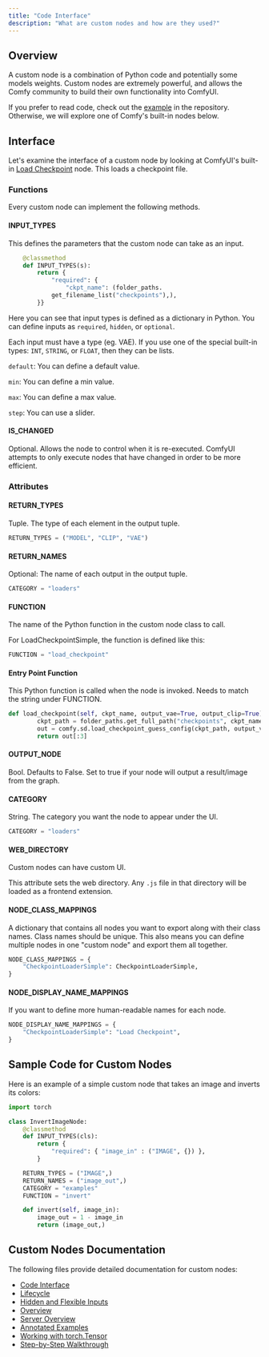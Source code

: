 ```yaml
---
title: "Code Interface"
description: "What are custom nodes and how are they used?"
---
```


## Overview

A custom node is a combination of Python code and potentially some models weights. Custom nodes are extremely powerful, and allows the Comfy community to build their own functionality into ComfyUI.

If you prefer to read code, check out the [example](https://github.com/comfyanonymous/ComfyUI/blob/master/custom_nodes/example_node.py.example) in the repository. Otherwise, we will explore one of Comfy's built-in nodes below.

## Interface

Let's examine the interface of a custom node by looking at ComfyUI's built-in [Load Checkpoint](https://github.com/comfyanonymous/ComfyUI/blob/master/nodes.py#L529C7-L529C29) node. This loads a checkpoint file.

### Functions

Every custom node can implement the following methods.

#### INPUT_TYPES

This defines the parameters that the custom node can take as an input.

```python
    @classmethod
    def INPUT_TYPES(s):
        return {
            "required": {
                "ckpt_name": (folder_paths.
            get_filename_list("checkpoints"),),
        }}
```

Here you can see that input types is defined as a dictionary in Python. You can define inputs as `required`, `hidden`, or `optional`.

Each input must have a type (eg. VAE). If you use one of the special built-in types: `INT`, `STRING`, or `FLOAT`, then they can be lists.

<Accordion title="Optional Fields">

`default`: You can define a default value.

`min`: You can define a min value.

`max`: You can define a max value.

`step`: You can use a slider.

</Accordion>

#### IS_CHANGED

Optional. Allows the node to control when it is re-executed. ComfyUI attempts to only execute nodes that have changed in order to be more efficient.

### Attributes

#### RETURN_TYPES

Tuple. The type of each element in the output tuple.

```python
RETURN_TYPES = ("MODEL", "CLIP", "VAE")
```

#### RETURN_NAMES

Optional: The name of each output in the output tuple.

```python
CATEGORY = "loaders"
```

#### FUNCTION

The name of the Python function in the custom node class to call.

For LoadCheckpointSimple, the function is defined like this:

```python
FUNCTION = "load_checkpoint"
```

#### Entry Point Function

This Python function is called when the node is invoked. Needs to match the string under FUNCTION.

```python
def load_checkpoint(self, ckpt_name, output_vae=True, output_clip=True):
        ckpt_path = folder_paths.get_full_path("checkpoints", ckpt_name)
        out = comfy.sd.load_checkpoint_guess_config(ckpt_path, output_vae=True, output_clip=True, embedding_directory=folder_paths.get_folder_paths("embeddings"))
        return out[:3]
```

#### OUTPUT_NODE

Bool. Defaults to False. Set to true if your node will output a result/image from the graph.

#### CATEGORY

String. The category you want the node to appear under the UI.

```python
CATEGORY = "loaders"
```

#### WEB_DIRECTORY

Custom nodes can have custom UI.

This attribute sets the web directory. Any `.js` file in that directory will be loaded as a frontend extension.

#### NODE_CLASS_MAPPINGS

A dictionary that contains all nodes you want to export along with their class names. Class names should be unique. This also means you can define multiple nodes in one "custom node" and export them all together.

```python
NODE_CLASS_MAPPINGS = {
    "CheckpointLoaderSimple": CheckpointLoaderSimple,
}
```

#### NODE_DISPLAY_NAME_MAPPINGS

If you want to define more human-readable names for each node.

```python
NODE_DISPLAY_NAME_MAPPINGS = {
    "CheckpointLoaderSimple": "Load Checkpoint",
}
```

## Sample Code for Custom Nodes

Here is an example of a simple custom node that takes an image and inverts its colors:

```python
import torch

class InvertImageNode:
    @classmethod
    def INPUT_TYPES(cls):
        return {
            "required": { "image_in" : ("IMAGE", {}) },
        }

    RETURN_TYPES = ("IMAGE",)
    RETURN_NAMES = ("image_out",)
    CATEGORY = "examples"
    FUNCTION = "invert"

    def invert(self, image_in):
        image_out = 1 - image_in
        return (image_out,)
```

## Custom Nodes Documentation

The following files provide detailed documentation for custom nodes:

- [Code Interface](essentials/custom_node_interface.mdx)
- [Lifecycle](essentials/custom_node_lifecycle.mdx)
- [Hidden and Flexible Inputs](essentials/custom_node_more_on_inputs.mdx)
- [Overview](essentials/custom_node_overview.mdx)
- [Server Overview](essentials/custom_node_server_overview.mdx)
- [Annotated Examples](essentials/custom_node_snippets.mdx)
- [Working with torch.Tensor](essentials/custom_node_tensors.mdx)
- [Step-by-Step Walkthrough](essentials/custom_node_walkthrough.mdx)
